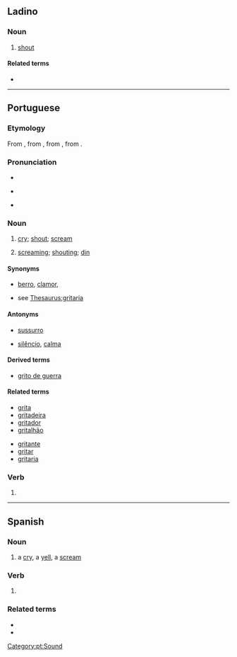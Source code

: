 {{also|gritó}}
==Ladino==

===Noun===
{{lad-noun|l|g=m}}

# [[shout]]

====Related terms====
* {{l|lad|gritar|sc=Latn}}

----

==Portuguese==
{{wikipedia|lang=pt}}

===Etymology===
From {{etyl|roa-opt|pt}} {{m|roa-opt|grito}}, from {{m|roa-opt|gritar}}, from {{etyl|VL.|pt}} {{m|la|*critare}}, from {{etyl|la|pt}} {{m|la|quirito}}.

===Pronunciation===
* {{IPA|/ˈɡɾi.tu/|lang=pt}}
* {{a|South Brazil}} {{IPA|/ˈɡɾi.to/|lang=pt}}
* {{hyphenation|gri|to|lang=pt}}

===Noun===
{{pt-noun|m|s}}

# [[cry]]; [[shout]]; [[scream]]
# {{lb|pt|uncountable}} [[screaming]]; [[shouting]]; [[din]]

====Synonyms====
* {{sense|shout}} [[berro]], [[clamor]],
* {{sense|din}} see [[Thesaurus:gritaria]]

====Antonyms====
* {{sense|shout}} [[sussurro]]
* {{sense|din}} [[silêncio]], [[calma]]

====Derived terms====
* [[grito de guerra]]

====Related terms====
{{top2}}
* [[grita]]
* [[gritadeira]]
* [[gritador]]
* [[gritalhão]]
{{mid2}}
* [[gritante]]
* [[gritar]]
* [[gritaria]]
{{bottom}}

===Verb===
{{pt-verb-form}}

# {{pt-verb form of|gritar|ar|indicative|present|singular|first}}

[[Category:pt:Sound]]

----

==Spanish==

===Noun===
{{es-noun|m}}

# a [[cry]], a [[yell]], a [[scream]]

===Verb===
{{head|es|verb form}}

# {{es-verb form of|ending=ar|mood=indicative|tense=present|pers=1|number=singular|gritar}}

===Related terms===
* {{l|es|gritar}}
* {{l|es|gritón}}
